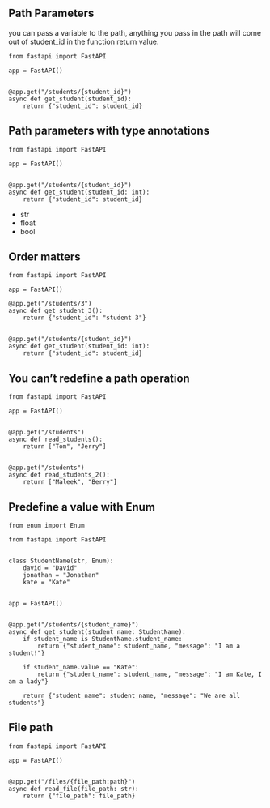 ## Path Parameters

you can pass a variable to the path, anything you pass in the path will come out of student_id in the function return value.

```
from fastapi import FastAPI

app = FastAPI()


@app.get("/students/{student_id}")
async def get_student(student_id):
    return {"student_id": student_id}
```

## Path parameters with type annotations

```
from fastapi import FastAPI

app = FastAPI()


@app.get("/students/{student_id}")
async def get_student(student_id: int):
    return {"student_id": student_id}
```

- str
- float
- bool

## Order matters

```
from fastapi import FastAPI

app = FastAPI()

@app.get("/students/3")
async def get_student_3():
    return {"student_id": "student 3"}


@app.get("/students/{student_id}")
async def get_student(student_id: int):
    return {"student_id": student_id}
```

## You can't redefine a path operation

```
from fastapi import FastAPI

app = FastAPI()


@app.get("/students")
async def read_students():
    return ["Tom", "Jerry"]


@app.get("/students")
async def read_students_2():
    return ["Maleek", "Berry"]
```

## Predefine a value with Enum

```
from enum import Enum

from fastapi import FastAPI


class StudentName(str, Enum):
    david = "David"
    jonathan = "Jonathan"
    kate = "Kate"


app = FastAPI()


@app.get("/students/{student_name}")
async def get_student(student_name: StudentName):
    if student_name is StudentName.student_name:
        return {"student_name": student_name, "message": "I am a student!"}

    if student_name.value == "Kate":
        return {"student_name": student_name, "message": "I am Kate, I am a lady"}

    return {"student_name": student_name, "message": "We are all students"}
```

## File path

```
from fastapi import FastAPI

app = FastAPI()


@app.get("/files/{file_path:path}")
async def read_file(file_path: str):
    return {"file_path": file_path}
```